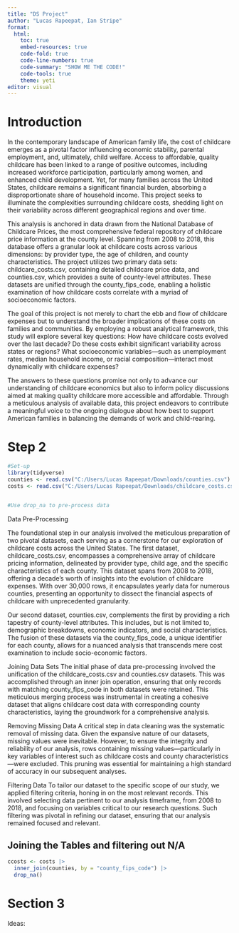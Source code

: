 ---
title: "DS Project"
author: "Lucas Rapeepat, Ian Stripe"
format: 
  html:
    toc: true
    embed-resources: true
    code-fold: true
    code-line-numbers: true
    code-summary: "SHOW ME THE CODE!"
    code-tools: true
    theme: yeti
editor: visual
---

# Introduction

In the contemporary landscape of American family life, the cost of childcare emerges as a pivotal factor influencing economic stability, parental employment, and, ultimately, child welfare. Access to affordable, quality childcare has been linked to a range of positive outcomes, including increased workforce participation, particularly among women, and enhanced child development. Yet, for many families across the United States, childcare remains a significant financial burden, absorbing a disproportionate share of household income. This project seeks to illuminate the complexities surrounding childcare costs, shedding light on their variability across different geographical regions and over time.

This analysis is anchored in data drawn from the National Database of Childcare Prices, the most comprehensive federal repository of childcare price information at the county level. Spanning from 2008 to 2018, this database offers a granular look at childcare costs across various dimensions: by provider type, the age of children, and county characteristics. The project utilizes two primary data sets: childcare_costs.csv, containing detailed childcare price data, and counties.csv, which provides a suite of county-level attributes. These datasets are unified through the county_fips_code, enabling a holistic examination of how childcare costs correlate with a myriad of socioeconomic factors.

The goal of this project is not merely to chart the ebb and flow of childcare expenses but to understand the broader implications of these costs on families and communities. By employing a robust analytical framework, this study will explore several key questions: How have childcare costs evolved over the last decade? Do these costs exhibit significant variability across states or regions? What socioeconomic variables—such as unemployment rates, median household income, or racial composition—interact most dynamically with childcare expenses?

The answers to these questions promise not only to advance our understanding of childcare economics but also to inform policy discussions aimed at making quality childcare more accessible and affordable. Through a meticulous analysis of available data, this project endeavors to contribute a meaningful voice to the ongoing dialogue about how best to support American families in balancing the demands of work and child-rearing.














# Step 2

```{r}
#Set-up
library(tidyverse)
counties <- read.csv("C:/Users/Lucas Rapeepat/Downloads/counties.csv")
costs <- read.csv("C:/Users/Lucas Rapeepat/Downloads/childcare_costs.csv")


#Use drop_na to pre-process data
```



Data Pre-Processing

The foundational step in our analysis involved the meticulous preparation of two pivotal datasets, each serving as a cornerstone for our exploration of childcare costs across the United States. The first dataset, childcare_costs.csv, encompasses a comprehensive array of childcare pricing information, delineated by provider type, child age, and the specific characteristics of each county. This dataset spans from 2008 to 2018, offering a decade's worth of insights into the evolution of childcare expenses. With over 30,000 rows, it encapsulates yearly data for numerous counties, presenting an opportunity to dissect the financial aspects of childcare with unprecedented granularity.

Our second dataset, counties.csv, complements the first by providing a rich tapestry of county-level attributes. This includes, but is not limited to, demographic breakdowns, economic indicators, and social characteristics. The fusion of these datasets via the county_fips_code, a unique identifier for each county, allows for a nuanced analysis that transcends mere cost examination to include socio-economic factors.

Joining Data Sets
The initial phase of data pre-processing involved the unification of the childcare_costs.csv and counties.csv datasets. This was accomplished through an inner join operation, ensuring that only records with matching county_fips_code in both datasets were retained. This meticulous merging process was instrumental in creating a cohesive dataset that aligns childcare cost data with corresponding county characteristics, laying the groundwork for a comprehensive analysis.

Removing Missing Data
A critical step in data cleaning was the systematic removal of missing data. Given the expansive nature of our datasets, missing values were inevitable. However, to ensure the integrity and reliability of our analysis, rows containing missing values—particularly in key variables of interest such as childcare costs and county characteristics—were excluded. This pruning was essential for maintaining a high standard of accuracy in our subsequent analyses.

Filtering Data
To tailor our dataset to the specific scope of our study, we applied filtering criteria, honing in on the most relevant records. This involved selecting data pertinent to our analysis timeframe, from 2008 to 2018, and focusing on variables critical to our research questions. Such filtering was pivotal in refining our dataset, ensuring that our analysis remained focused and relevant.


## Joining the Tables and filtering out N/A

```{r}
ccosts <- costs |>
  inner_join(counties, by = "county_fips_code") |>
  drop_na()

```


# Section 3

Ideas: 










